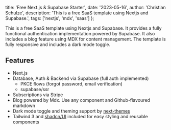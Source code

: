 
  title: 'Free Next.js & Supabase Starter',
  date: '2023-05-16',
  author: 'Christian Schulze',
  description: 'This is a free SaaS template using Nextjs and Supabase.',
  tags: ['nextjs', 'mdx', 'saas']
};

This is a free SaaS template using Nextjs and Supabase. It provides a fully functional authentication
implementation powered by Supabase. It also includes a blog feature using MDX for content management.
The template is fully responsive and includes a dark mode toggle.

## Features

<LogoCloud />

- Next.js
- Database, Auth & Backend via Supabase (full auth implemented)
  - PKCE flows (forgot password, email verification)
  - supabase/ssr
- Subscriptions via Stripe
- Blog powered by Mdx. Use any component and Github-flavoured markdown
- Dark mode toggle and theming support by [next-themes](https://github.com/pacocoursey/next-themes)
- Tailwind 3 and [shadcn/UI](https://ui.shadcn.com/) included for easy styling and reusable components